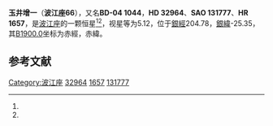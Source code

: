 {{Starbox begin
| name = 波江座66
}}
{{Starbox observe
| epoch = [[J2000.0|J2000.0]]
| constell = [[波江座|波江座]]<ref name=SIMBAD>{{cite web
 | url=http://simbad.u-strasbg.fr/simbad/sim-id?Ident=HR+1657
 | title =Pulsating variable Star
 | publisher=Centre de Données astronomiques de Strasbourg
 | work=SIMBAD
 | accessdate=2012-07-13}}</ref><ref name=DATA>{{cite web
 | url=http://vizier.u-strasbg.fr/viz-bin/VizieR-5?-out.add=.&-source=5050&-corr=PK=HR&-out.max=9999&HR=1657
 | title=VizieR Detailed Page
 | accessdate=2012-07-13
 | archive-date=2016-03-05
 | archive-url=https://web.archive.org/web/20160305010049/http://vizier.u-strasbg.fr/viz-bin/VizieR-5?-out.add=.&-source=5050&-corr=PK=HR&-out.max=9999&HR=1657
 | dead-url=no
 }}</ref>
| 星官 = 
| ra = {{RA|5|6|45.7}}<ref name=SIMBAD /><ref name=DATA />
| dec = {{DEC|-4|39|18}}<ref name=SIMBAD /><ref name=DATA />
| appmag_v = 5.12<ref name=SIMBAD /><ref name=DATA />
}}
{{Starbox character
| class = B9V+A1V<ref name=SIMBAD /><ref name=DATA />
| b-v = -0.06<ref name=SIMBAD /><ref name=DATA />
| u-b = -0.17<ref name=SIMBAD /><ref name=DATA />
| r-i = -0.1<ref name=SIMBAD /><ref name=DATA />
| variable = 
}}
{{Starbox astrometry
| radial_v = -0.17
| prop_mo_ra = 31
| parallax = 0.024
| p_error = 
}}
{{Starbox catalog
| names =BD-04 1044，[[SAO星表|SAO]] 131777，[[HD星表|HD]] 32964，[[HR星表|HR]] 1657}}
{{Starbox reference |Simbad=HR+1657}}
{{Starbox end}}

'''玉井增一'''（'''波江座66'''），又名'''BD-04 1044'''，'''HD 32964'''、'''SAO 131777'''、'''HR 1657'''，是[[波江座|波江座]]的一颗恒星<ref name=SIMBAD /><ref name=DATA />，视星等为5.12，位于[[銀道座標系|銀經]]204.78，[[銀道座標系|銀緯]]-25.35，其[[B1900.0|B1900.0]]坐标为赤經{{RA|5|1|48.9}}，赤緯{{DEC|-4|-25.35|21}}。

== 参考文献 ==
{{reflist}}

{{star-stub}}

{{波江座恒星}}
{{星官|玉井|4|3}}
[[Category:波江座|Category:波江座]]
[[Category:HD和HDE天體|32964]]
[[Category:HR天體|1657]]
[[Category:SAO天體|131777]]